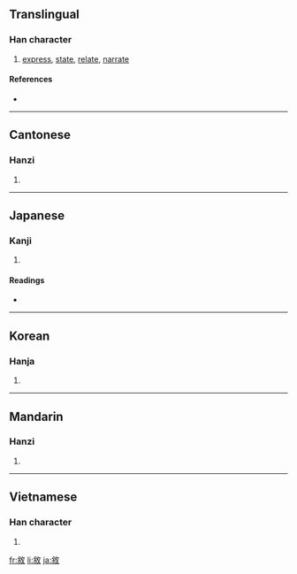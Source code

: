 {{also|叙|敍}}
==Translingual==

===Han character===
{{Han char|rn=66|rad=攴|as=07|sn=11|four=8894<sub>0</sub>|canj=人木人大 (ODOK)}}

# [[express]], [[state]], [[relate]], [[narrate]]

====References====
* {{Han ref|kx=0472.051|dkj=13206|dj=0821.140|hdz=21463.030|uh=6558|ud=25944|bh=B1D4|bd=45524}}

----

==Cantonese==

===Hanzi===
{{yue-hanzi|jyut=|y=jeui6|sim=叙}}

# {{defn|Cantonese}}

----

==Japanese==

===Kanji===
{{ja-kanji|grade=|rs=攴07}}

# {{defn|Japanese}}

====Readings====
* {{ja-readings|on=[[じょ]] (jo)|kun=[[ついでる]] (tsuideru), [[ついで]] (tsuide)}}

----

==Korean==

===Hanja===
{{ko-hanja|hangeul=서|eumhun=|rv=seo|mr=sŏ|y=se}}

# {{defn|Korean}}

----

==Mandarin==

===Hanzi===
{{cmn-hanzi|sim=叙|pin=[[xù]] ([[xu4]])|wg=hsü<sup>4</sup>}}

# {{defn|Mandarin}}

----

==Vietnamese==

===Han character===
{{vi-hantu|[[tự]]}}

# {{defn|Vietnamese}}

[[fr:敘]]
[[li:敘]]
[[ja:敘]]